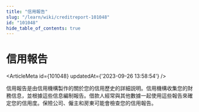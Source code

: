 ```yaml
---
title: "信用報告"
slug: "/learn/wiki/creditreport-101048"
id: "101048"
hide_table_of_contents: true
---
```



# 信用報告

<ArticleMeta id={101048} updatedAt={'2023-09-26 13:58:54'} />
<div className='border-solid border-b border-t-0 my-4 border-[var(--ifm-color-gray-300)]' />

信用報告是由信用機構製作的關於您的信用歷史的詳細説明。信用機構收集您的財務信息，並根據這些信息編制報告。借款人經常與其他數據一起使用這些報告來確定您的信用度。保險公司、僱主和房東可能會檢查您的信用報告。
